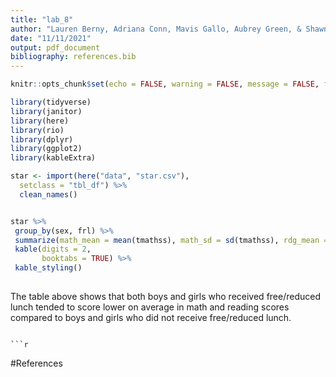 ```yaml
---
title: "lab_8"
author: "Lauren Berny, Adriana Conn, Mavis Gallo, Aubrey Green, & Shawn McWeenie"
date: "11/11/2021"
output: pdf_document
bibliography: references.bib
---
```


```r
knitr::opts_chunk$set(echo = FALSE, warning = FALSE, message = FALSE, fig.height= 8, fig.width= 6.5)

library(tidyverse)
library(janitor)
library(here)
library(rio)
library(dplyr)
library(ggplot2)
library(kableExtra)

```


```r
star <- import(here("data", "star.csv"),
  setclass = "tbl_df") %>%
  clean_names()
```


```r

```


```r
star %>%
 group_by(sex, frl) %>%
 summarize(math_mean = mean(tmathss), math_sd = sd(tmathss), rdg_mean = mean(treadss), rdg_sd = sd(treadss)) %>%
 kable(digits = 2,
       booktabs = TRUE) %>%
 kable_styling()
            
```
The table above shows that both boys and girls who received free/reduced lunch tended to score lower on average in math and reading scores compared to boys and girls who did not receive free/reduced lunch.

```

```r

```

\newpage

#References